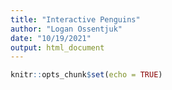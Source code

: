 ```yaml
---
title: "Interactive Penguins"
author: "Logan Ossentjuk"
date: "10/19/2021"
output: html_document
---
```


```r
knitr::opts_chunk$set(echo = TRUE)
```
